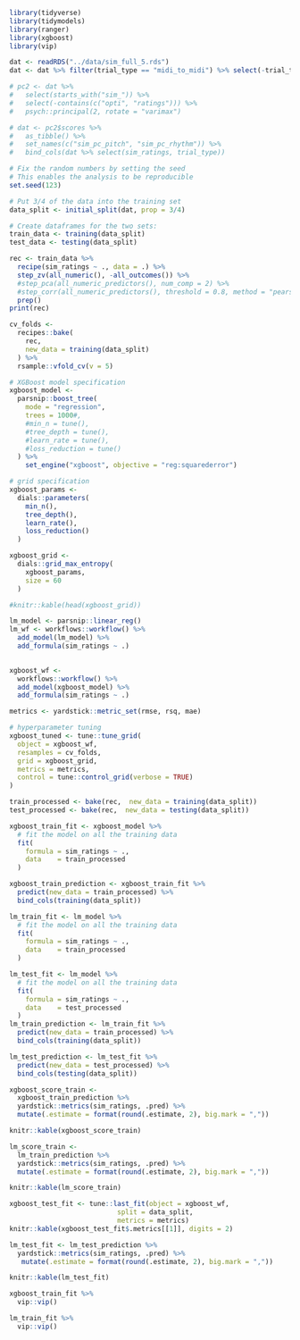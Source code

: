 


```r

library(tidyverse)
library(tidymodels)
library(ranger)
library(xgboost)
library(vip)

```



```r

dat <- readRDS("../data/sim_full_5.rds") 
dat <- dat %>% filter(trial_type == "midi_to_midi") %>% select(-trial_type, -sim_opti3)

# pc2 <- dat %>% 
#   select(starts_with("sim_")) %>% 
#   select(-contains(c("opti", "ratings"))) %>% 
#   psych::principal(2, rotate = "varimax")

# dat <- pc2$scores %>% 
#   as_tibble() %>% 
#   set_names(c("sim_pc_pitch", "sim_pc_rhythm")) %>% 
#   bind_cols(dat %>% select(sim_ratings, trial_type))
```



```r

# Fix the random numbers by setting the seed 
# This enables the analysis to be reproducible 
set.seed(123)

# Put 3/4 of the data into the training set 
data_split <- initial_split(dat, prop = 3/4)

# Create dataframes for the two sets:
train_data <- training(data_split) 
test_data <- testing(data_split)

```


```r


rec <- train_data %>% 
  recipe(sim_ratings ~ ., data = .) %>%
  step_zv(all_numeric(), -all_outcomes()) %>%
  #step_pca(all_numeric_predictors(), num_comp = 2) %>% 
  #step_corr(all_numeric_predictors(), threshold = 0.8, method = "pearson")  %>%
  prep()
print(rec)
```



```r

cv_folds <- 
  recipes::bake(
    rec, 
    new_data = training(data_split)
  ) %>%  
  rsample::vfold_cv(v = 5)


```



```r

# XGBoost model specification
xgboost_model <- 
  parsnip::boost_tree(
    mode = "regression",
    trees = 1000#,
    #min_n = tune(),
    #tree_depth = tune(),
    #learn_rate = tune(),
    #loss_reduction = tune()
  ) %>%
    set_engine("xgboost", objective = "reg:squarederror")

```



```r

# grid specification
xgboost_params <- 
  dials::parameters(
    min_n(),
    tree_depth(),
    learn_rate(),
    loss_reduction()
  )


```



```r

xgboost_grid <- 
  dials::grid_max_entropy(
    xgboost_params, 
    size = 60
  )

#knitr::kable(head(xgboost_grid))

```

```r
lm_model <- parsnip::linear_reg()
lm_wf <- workflows::workflow() %>% 
  add_model(lm_model) %>% 
  add_formula(sim_ratings ~ .)
  
```


```r


xgboost_wf <- 
  workflows::workflow() %>%
  add_model(xgboost_model) %>% 
  add_formula(sim_ratings ~ .)

```


```r

metrics <- yardstick::metric_set(rmse, rsq, mae)

# hyperparameter tuning
xgboost_tuned <- tune::tune_grid(
  object = xgboost_wf,
  resamples = cv_folds,
  grid = xgboost_grid,
  metrics = metrics,
  control = tune::control_grid(verbose = TRUE)
)


```


```r

train_processed <- bake(rec,  new_data = training(data_split))
test_processed <- bake(rec,  new_data = testing(data_split))

xgboost_train_fit <- xgboost_model %>%
  # fit the model on all the training data
  fit(
    formula = sim_ratings ~ ., 
    data    = train_processed
  ) 

xgboost_train_prediction <- xgboost_train_fit %>%
  predict(new_data = train_processed) %>%
  bind_cols(training(data_split))

lm_train_fit <- lm_model %>%
  # fit the model on all the training data
  fit(
    formula = sim_ratings ~ ., 
    data    = train_processed
  ) 

lm_test_fit <- lm_model %>%
  # fit the model on all the training data
  fit(
    formula = sim_ratings ~ ., 
    data    = test_processed
  ) 
lm_train_prediction <- lm_train_fit %>%
  predict(new_data = train_processed) %>%
  bind_cols(training(data_split))

lm_test_prediction <- lm_test_fit %>%
  predict(new_data = test_processed) %>%
  bind_cols(testing(data_split))

```


```r

xgboost_score_train <- 
  xgboost_train_prediction %>%
  yardstick::metrics(sim_ratings, .pred) %>%
  mutate(.estimate = format(round(.estimate, 2), big.mark = ","))

knitr::kable(xgboost_score_train)

```

```r

lm_score_train <- 
  lm_train_prediction %>%
  yardstick::metrics(sim_ratings, .pred) %>%
  mutate(.estimate = format(round(.estimate, 2), big.mark = ","))

knitr::kable(lm_score_train)

```

```r

xgboost_test_fit <- tune::last_fit(object = xgboost_wf, 
                           split = data_split, 
                           metrics = metrics) 
knitr::kable(xgboost_test_fit$.metrics[[1]], digits = 2)

```

```r

lm_test_fit <- lm_test_prediction %>% 
  yardstick::metrics(sim_ratings, .pred) %>% 
   mutate(.estimate = format(round(.estimate, 2), big.mark = ","))

knitr::kable(lm_test_fit)

```


```r

xgboost_train_fit %>% 
  vip::vip()

```



```r

lm_train_fit %>% 
  vip::vip()

```
